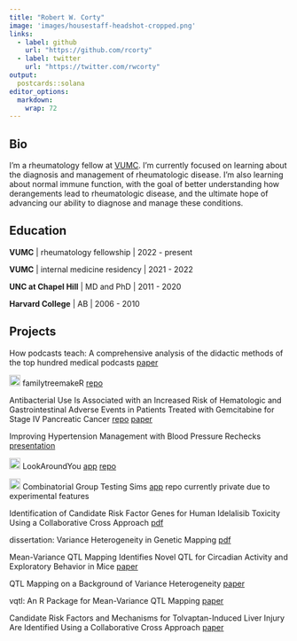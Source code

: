 ```yaml
---
title: "Robert W. Corty"
image: 'images/housestaff-headshot-cropped.png'
links:
  - label: github
    url: "https://github.com/rcorty"
  - label: twitter
    url: "https://twitter.com/rwcorty"
output:
  postcards::solana
editor_options: 
  markdown: 
    wrap: 72
---
```


## Bio

I'm a rheumatology fellow at [VUMC](https://www.vumc.org). I'm currently
focused on learning about the diagnosis and management of rheumatologic
disease. I'm also learning about normal immune function, with the goal
of better understanding how derangements lead to rheumatologic disease,
and the ultimate hope of advancing our ability to diagnose and manage
these conditions.

## Education

**VUMC** \| rheumatology fellowship \| 2022 - present

**VUMC** \| internal medicine residency \| 2021 - 2022

**UNC at Chapel Hill** \| MD and PhD \| 2011 - 2020

**Harvard College** \| AB \| 2006 - 2010

## Projects

How podcasts teach: A comprehensive analysis of the didactic methods of
the top hundred medical podcasts [paper](pdfs/podcasts.pdf)

<img src="images/wrench2.png" alt="wrench" height="20"/> familytreemakeR
[repo](https://github.com/rcorty/familytreemakeR)

Antibacterial Use Is Associated with an Increased Risk of Hematologic
and Gastrointestinal Adverse Events in Patients Treated with Gemcitabine
for Stage IV Pancreatic Cancer
[repo](https://github.com/rcorty/gemcitabine)
[paper](pdfs/gemcitabine.pdf)

Improving Hypertension Management with Blood Pressure Rechecks
[presentation](pdfs/Corty_QI_presentation.pdf)

<img src="images/wrench2.png" alt="wrench" height="20"/> LookAroundYou
[app](https://rcorty.shinyapps.io/LookAroundYou/)
[repo](https://github.com/rcorty/LookAroundYou)

<img src="images/wrench2.png" alt="wrench" height="20"/> Combinatorial
Group Testing Sims
[app](https://rcorty.shinyapps.io/combinatorial_group_testing/) repo
currently private due to experimental features

Identification of Candidate Risk Factor Genes for Human Idelalisib
Toxicity Using a Collaborative Cross Approach [pdf](pdfs/idelalisib.pdf)

dissertation: Variance Heterogeneity in Genetic Mapping
[pdf](pdfs/dissertation.pdf)

Mean-Variance QTL Mapping Identifies Novel QTL for Circadian Activity
and Exploratory Behavior in Mice [paper](pdfs/novelQTL.pdf)

QTL Mapping on a Background of Variance Heterogeneity
[paper](pdfs/bvh.pdf)

vqtl: An R Package for Mean-Variance QTL Mapping [paper](pdfs/vqtl.pdf)

Candidate Risk Factors and Mechanisms for Tolvaptan-Induced Liver Injury
Are Identified Using a Collaborative Cross Approach
[paper](pdfs/tolvaptan.pdf)
